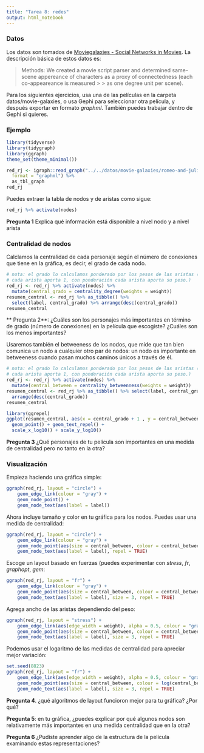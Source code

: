 ```yaml
---
title: "Tarea 8: redes"
output: html_notebook
---
```


### Datos

Los datos son tomados de [Moviegalaxies - Social Networks in Movies](https://dataverse.harvard.edu/dataset.xhtml?persistentId=doi:10.7910/DVN/T4HBA3). 
La descripción básica de estos datos es:

> Methods: We created a movie script parser and determined same-scene appereance of characters as a proxy of connectedness (each co-appeareance is measured > > as one degree unit per scene). 


Para los siguientes ejercicios, usa una de las películas en la carpeta datos/movie-galaxies, o usa Gephi para seleccionar otra película, y después exportar en formato *graphml*. También puedes trabajar dentro de Gephi si quieres.

### Ejemplo

```r
library(tidyverse)
library(tidygraph)
library(ggraph)
theme_set(theme_minimal())
```

```r
red_rj <- igraph::read_graph("../../datos/movie-galaxies/romeo-and-juliet.graphml", 
  format = "graphml") %>% 
  as_tbl_graph
red_rj
```

Puedes extraer la tabla de nodos y de aristas como sigue:

```r
red_rj %>% activate(nodes)
```


**Pregunta 1** Explica qué información está disponible a nivel nodo y a nivel arista 


### Centralidad de nodos

Calclamos la centralidad de cada personaje según el número de conexiones que tiene en la gráfica,
es decir, el grado de cada nodo.

```r
# nota: el grado lo calculamos ponderado por los pesos de las aristas (sin ponderación, 
# cada arista aporta 1, con ponderación cada arista aporta su peso.)
red_rj <- red_rj %>% activate(nodes) %>% 
  mutate(central_grado = centrality_degree(weights = weight)) 
resumen_central <- red_rj %>% as_tibble() %>% 
  select(label, central_grado) %>% arrange(desc(central_grado))
resumen_central
```

** Pregunta 2**: ¿Cuáles son los personajes más importantes en término de grado (número de conexiones)
en la película que escogiste? ¿Cuáles son los menos importantes?

Usaremos también el betweeness de los nodos, que mide que tan bien comunica un nodo a cualquier otro par de nodos: un nodo es importante en betweeness cuando pasan muchos caminos únicos a través de él.

```r
# nota: el grado lo calculamos ponderado por los pesos de las aristas (sin ponderación, 
# cada arista aporta 1, con ponderación cada arista aporta su peso.)
red_rj <- red_rj %>% activate(nodes) %>% 
  mutate(central_between = centrality_betweenness(weights = weight)) 
resumen_central <- red_rj %>% as_tibble() %>% select(label, central_grado, central_between) %>% 
  arrange(desc(central_grado))
resumen_central

```

```r
library(ggrepel)
ggplot(resumen_central, aes(x = central_grado + 1 , y = central_between + 1, label = label)) + 
  geom_point() + geom_text_repel() +
  scale_x_log10() + scale_y_log10()
```



**Pregunta 3** ¿Qué personajes de tu película son importantes en una medida de centralidad pero no tanto en la
otra?


### Visualización

Empieza haciendo una gráfica simple:

```r
ggraph(red_rj, layout = "circle") + 
    geom_edge_link(colour = "gray") + 
    geom_node_point() +
    geom_node_text(aes(label = label))
```

Ahora incluye tamaño y color en tu gráfica para los nodos. Puedes usar una medida 
de centralidad:


```r
ggraph(red_rj, layout = "circle") + 
    geom_edge_link(colour = "gray") + 
    geom_node_point(aes(size = central_between, colour = central_between)) +
    geom_node_text(aes(label = label), repel = TRUE)
```

Escoge un layout basado en fuerzas (puedes experimentar con *stress*, *fr*, *graphopt*, *gem*:

```r
ggraph(red_rj, layout = "fr") + 
    geom_edge_link(colour = "gray") + 
    geom_node_point(aes(size = central_between, colour = central_between)) +
    geom_node_text(aes(label = label), size = 3, repel = TRUE)
```


Agrega ancho de las aristas dependiendo del peso:


```r
ggraph(red_rj, layout = "stress") + 
    geom_edge_link(aes(edge_width = weight), alpha = 0.5, colour = "gray70") + 
    geom_node_point(aes(size = central_between, colour = central_between)) +
    geom_node_text(aes(label = label), size = 3, repel = TRUE)
```

Podemos usar el logaritmo de las medidas de centralidad para apreciar mejor variación:

```r
set.seed(8823)
ggraph(red_rj, layout = "fr") + 
    geom_edge_link(aes(edge_width = weight), alpha = 0.5, colour = "gray70") + 
    geom_node_point(aes(size = central_between, colour = log(central_between))) +
    geom_node_text(aes(label = label), size = 3, repel = TRUE)
```


**Pregunta 4**. ¿qué algoritmos de layout funcioron mejor para tu gráfica? ¿Por qué?

**Pregunta 5**: en tu gráfica, ¿puedes explicar por qué algunos nodos son relativamente más importantes
en una medida centralidad que en la otra?

**Pregunta 6** ¿Pudiste aprender algo de la estructura de la película examinando estas
representaciones?
